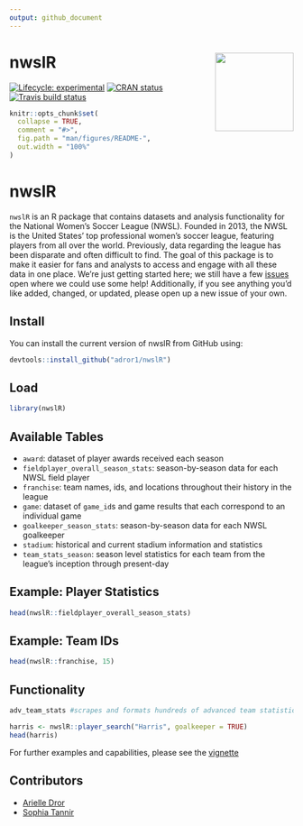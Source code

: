 ```yaml
---
output: github_document
---
```


<!-- README.md is generated from README.Rmd. Please edit that file -->


# nwslR <img src='man/figures/hex-nwslR.png' align="right" height="139" />

<!-- badges: start -->
[![Lifecycle: experimental](https://img.shields.io/badge/lifecycle-experimental-orange.svg)](https://www.tidyverse.org/lifecycle/#experimental) [![CRAN status](https://www.r-pkg.org/badges/version/nwslR)](https://CRAN.R-project.org/package=nwslR) [![Travis build status](https://travis-ci.org/adror1/nwslR.svg?branch=master)](https://travis-ci.org/adror1/nwslR) <!-- badges: end -->


```r
knitr::opts_chunk$set(
  collapse = TRUE,
  comment = "#>",
  fig.path = "man/figures/README-",
  out.width = "100%"
)
```
# nwslR

`nwslR` is an R package that contains datasets and analysis functionality for the National Women’s Soccer League (NWSL). Founded in 2013, the NWSL is the United States’ top professional women’s soccer league, featuring players from all over the world.
Previously, data regarding the league has been disparate and often difficult to find. The goal of this package is to make it easier for fans and analysts to access and engage with all these data in one place. We're just getting started here; we still have a few [issues](https://github.com/adror1/nwslR/issues) open where we could use some help! Additionally, if you see anything you'd like added, changed, or updated, please open up a new issue of your own.

## Install 

You can install the current version of nwslR from GitHub using:

```r
devtools::install_github("adror1/nwslR")
```

## Load

```r
library(nwslR)
```

## Available Tables

- `award`: dataset of player awards received each season
- `fieldplayer_overall_season_stats`: season-by-season data for each NWSL field player
- `franchise`: team names, ids, and locations throughout their history in the league
- `game`: dataset of `game_id`s and game results that each correspond to an individual game
- `goalkeeper_season_stats`: season-by-season data for each NWSL goalkeeper
- `stadium`: historical and current stadium information and statistics
- `team_stats_season`: season level statistics for each team from the league's inception through present-day

## Example: Player Statistics

```r
head(nwslR::fieldplayer_overall_season_stats)
```

## Example: Team IDs
```r
head(nwslR::franchise, 15)
```

## Functionality
```r
adv_team_stats #scrapes and formats hundreds of advanced team statistics from the NWSL website
```

```r
harris <- nwslR::player_search("Harris", goalkeeper = TRUE)
head(harris)
```

For further examples and capabilities, please see the [vignette](https://github.com/adror1/nwslR/blob/master/vignettes/nwslR_overview.Rmd)

## Contributors

- [Arielle Dror](https://github.com/adror1)
- [Sophia Tannir](https://github.com/stannir98)
